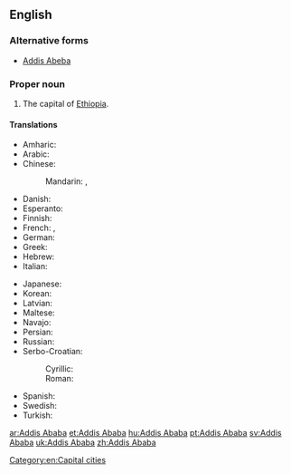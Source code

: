 ==English==

{{wikipedia}}

===Alternative forms===
* [[Addis Abeba]]

===Proper noun===
{{en-proper noun}}

# The capital of [[Ethiopia]].

====Translations====
{{trans-top|capital of Ethiopia}}
* Amharic: {{t-|am|አዲስ አበባ|tr=Addis Ababā}}
* Arabic: {{t-|ar|أديس أبابا|f|tr='adiis ʼabaaba}}
* Chinese:
*: Mandarin: {{t|cmn|亞的斯亞貝巴|sc=Hani}}, {{t|cmn|亚的斯亚贝巴|tr=Yàdìsīyàbèibā|sc=Hani}}
* Danish: {{t-|da|Addis Ababa}}
* Esperanto: {{t-|eo|Adisabebo}}
* Finnish: {{t+|fi|Addis Abeba}}
* French: {{t+|fr|Addis-Abeba}}, {{t-|fr|Addis-Ababa}}
* German: {{t+|de|Addis Abeba}}
* Greek: {{t-|el|Αντίς Αμπέμπα|f|tr=Antís Ampémpa}}
* Hebrew: {{t-|he|אדיס אבבה|tr=Adīs Ababa}}
* Italian: {{t-|it|Addis Abeba}}
{{trans-mid}}
* Japanese: {{t-|ja|アジスアベバ|tr=Ajisuabeba}}
* Korean: {{t-|ko|아디스아바바|tr=Adiseuababa}}
* Latvian: {{t-|lv|Adisabeba}}
* Maltese: {{t-|mt|Addis Ababa}}
* Navajo: {{tø|nv|Ádis Áwewah}}
* Persian: {{t+|fa|آدیس آبابا|tr=âdis âbâbâ|sc=fa-Arab}}
* Russian: {{t-|ru|Аддис-Абеба|f|tr=Addís-Abéba}}
* Serbo-Croatian:
*: Cyrillic: {{t-|sh|Адис Абеба|f}}
*: Roman: {{t-|sh|Adis Abeba|f}}
* Spanish: {{t+|es|Addis Abeba|f}}
* Swedish: {{t+|sv|Addis Abeba}}
* Turkish: {{t-|tr|Addis Ababa}}
{{trans-bottom}}

[[Category:en:Capital cities]]

[[ar:Addis Ababa]]
[[et:Addis Ababa]]
[[hu:Addis Ababa]]
[[pt:Addis Ababa]]
[[sv:Addis Ababa]]
[[uk:Addis Ababa]]
[[zh:Addis Ababa]]